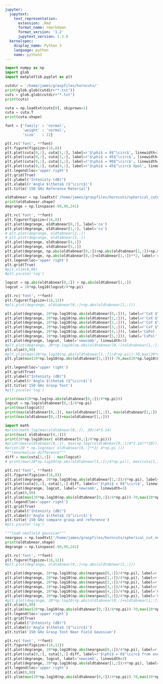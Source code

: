 ```yaml
---
jupyter:
  jupytext:
    text_representation:
      extension: .Rmd
      format_name: rmarkdown
      format_version: '1.2'
      jupytext_version: 1.3.0
  kernelspec:
    display_name: Python 3
    language: python
    name: python3
---
```


```python
import numpy as np
import glob
import matplotlib.pyplot as plt
```

```python
cutdir = '/home/james/graspfiles/horncuts/'
print(glob.glob(cutdir+"*.txt"))
cuts = glob.glob(cutdir+"*.txt")
print(cuts)
```

```python
cuta = np.loadtxt(cuts[0], skiprows=1)
cuta = cuta.T
print(cuta.shape)
```

```python
font = {'family' : 'normal',
        'weight' : 'normal',
        'size'   : 22}

plt.rc('font', **font)
plt.figure(figsize=(16,8))
plt.plot(cuta[0,:], cuta[1,:], label=r'$\phi$ = 0$^\circ$', linewidth=3)
plt.plot(cuta[0,:], cuta[3,:], label=r'$\phi$ = 45$^\circ$', linewidth=3)
plt.plot(cuta[0,:], cuta[2,:], label=r'$\phi$ = 90$^\circ$', linewidth=3)
plt.plot(cuta[0,:], cuta[4,:], label=r'$\phi$ = 45$^\circ$ Xpol', linewidth=3)
plt.legend(loc='upper right')
plt.grid(True)
plt.ylabel("Intenisty (dB)")
plt.xlabel(r'Angle $\theta$ ($^\circ$)')
plt.title('150 GHz Reference Material')
```

```python
oldtabnear = np.loadtxt('/home/james/graspfiles/horncuts/spherical_cutnearfieldoldtabsou.cut', skiprows=2, max_rows=241).T
print(oldtabnear.shape)
degrange = np.linspace(-90,90,241)
```

```python
plt.rc('font', **font)
plt.figure(figsize=(16,8))
plt.plot(degrange, oldtabnear[0,:], label='co')
plt.plot(degrange, oldtabnear[1,:], label='cx')
# plt.plot(degrange, oldtabnear[2,:])
# plt.plot(degrange, oldtabnear[3,:])
plt.plot(degrange, oldtabnear[4,:])
plt.plot(degrange, oldtabnear[5,:])
plt.plot(degrange, np.abs(oldtabnear[0,:])+np.abs(oldtabnear[1,:])+np.abs(oldtabnear[4,:])+np.abs(oldtabnear[5,:]), label='co+cx')
plt.plot(degrange, np.abs(oldtabnear[0,:]+oldtabnear[1,:])**2, label='co+cx')
plt.legend(loc='upper right')
plt.grid(True)
#plt.xlim(0,90)
#plt.yscale('log')
```

```python
logcut = np.abs(oldtabnear[0,:]) + np.abs(oldtabnear[1,:])
logcut = 20*np.log10(logcut/4*np.pi)

plt.rc('font', **font)
plt.figure(figsize=(16,12))
#plt.plot(degrange, oldtabnear[0,:]+np.abs(oldtabnear[1,:]))

plt.plot(degrange, 20*np.log10(np.abs(oldtabnear[0,:])), label=r'CoX $\theta$', linewidth=3)
plt.plot(degrange, 20*np.log10(np.abs(oldtabnear[1,:])), label=r'CxX $\phi$', linewidth=3)
plt.plot(degrange, 20*np.log10(np.abs(oldtabnear[2,:])), label=r'CoY $\theta$', linewidth=3)
plt.plot(degrange, 20*np.log10(np.abs(oldtabnear[3,:])), label=r'CxY $\phi$',  linewidth=3)
plt.plot(degrange, 20*np.log10(np.abs(oldtabnear[4,:])), label='CoPol ',  linewidth=3)
plt.plot(degrange, 20*np.log10(np.abs(oldtabnear[5,:])), label='CxPol',  linewidth=3)
plt.plot(degrange, logcut, label='newcomb', linewidth=3)
#plt.plot(degrange, 20*np.log10(np.abs(oldtabnear[0,:]+oldtabnear[1,:])/4*np.pi), label='col1and2', linewidth=3)
plt.xlim(0,90)
#plt.ylim(max(20*np.log10(np.abs(oldtabnear[1,:])/4*np.pi))-70,max(20*np.log10(np.abs(oldtabnear[1,:])/4*np.pi))+1)
plt.ylim(max(20*np.log10(np.abs(oldtabnear[1,:])))-70,max(20*np.log10(np.abs(oldtabnear[1,:])))+10)

plt.legend(loc='upper right')
plt.grid(True)
plt.ylabel("Intenisty (dB)")
plt.xlabel(r'Angle $\theta$ ($^\circ$)')
plt.title('150 GHz Grasp Test')
#plt.yscale('log')
```

```python
print(max(20*np.log(np.abs(oldtabnear[0,:])/4*np.pi)))
logcut = np.log(oldtabnear[0,:]/4*np.pi)
print(max(logcut))
print(max(oldtabnear[0,:]), max(oldtabnear[1,:]), max(oldtabnear[2,:]), max(oldtabnear[3,:]), max(oldtabnear[4,:]), max(oldtabnear[5,:]))
print(max(oldtabnear[0,:])+max(oldtabnear[1,:]))
```

```python
import math
#print(math.log(max(oldtabnear[0,:]), 20)/4*3.14)
print(max( oldtabnear[0,:]))
print(20*np.log10(max( oldtabnear[0,:]/4*np.pi)))
#print(max(oldtabnear[0,:]), max(np.log((oldtabnear[0,:]/4*3.14)**20)))
#print(20 * np.log(max( oldtabnear[0,:]**2/ 4*np.pi )))
"""renormalise difference"""
diff = max(cuta[1,:]) - max(logcut)
# print(max(20*np.log10(np.abs(oldtabnear[1,:])/4*np.pi)), max(cuta[1,:]), diff)
```

```python
plt.rc('font', **font)
plt.figure(figsize=(16,8))
plt.plot(degrange, 20*np.log10(np.abs(oldtabnear[1,:])/4*np.pi), label=r'CoX $\phi$', linewidth=3)
plt.plot(cuta[0,:], cuta[1,:]-diff, label=r'$\phi$ = 0$^\circ$', linewidth=3)
plt.plot(degrange, logcut, label='newcomb', linewidth=3)
plt.xlim(0,90)
plt.ylim(max(20*np.log10(np.abs(oldtabnear[0,:])/4*np.pi))-70,max(20*np.log10(np.abs(oldtabnear[0,:])/4*np.pi))+1)
plt.legend(loc='upper right')
plt.grid(True)
plt.ylabel("Intenisty (dB)")
plt.xlabel(r'Angle $\theta$ ($^\circ$)')
plt.title('150 GHz compare grasp and reference')
#plt.yscale('log')
```

```python
"""load neafield gaussian"""
neargaus = np.loadtxt('/home/james/graspfiles/horncuts/spherical_cut_nearfieldgauss.cut', skiprows=2, max_rows=241).T
print(oldtabnear.shape)
degrange = np.linspace(-90,90,241)
```

```python
plt.rc('font', **font)
plt.figure(figsize=(16,12))
#plt.plot(degrange, oldtabnear[0,:]+np.abs(oldtabnear[1,:]))

plt.plot(degrange, 20*np.log10(np.abs(neargaus[0,:])/4*np.pi), label=r'CoX $\theta$', linewidth=3)
plt.plot(degrange, 20*np.log10(np.abs(neargaus[1,:])/4*np.pi), label=r'CxX $\phi$', linewidth=3)
plt.plot(degrange, 20*np.log10(np.abs(neargaus[2,:])/4*np.pi), label=r'CoY $\theta$', linewidth=3)
plt.plot(degrange, 20*np.log10(np.abs(neargaus[3,:])/4*np.pi), label=r'CxY $\phi$',  linewidth=3)
plt.plot(degrange, 20*np.log10(np.abs(neargaus[4,:])/4*np.pi), label='CoPol ',  linewidth=3)
plt.plot(degrange, 20*np.log10(np.abs(neargaus[5,:])/4*np.pi), label='CxPol',  linewidth=3)
#plt.plot(degrange, 20*np.log10(np.abs(oldtabnear[0,:]+oldtabnear[1,:])/4*np.pi), label='col1and2', linewidth=3)
plt.xlim(0,90)
plt.ylim(max(20*np.log10(np.abs(oldtabnear[0,:])/4*np.pi))-70,max(20*np.log10(np.abs(oldtabnear[0,:])/4*np.pi))+1)
plt.legend(loc='upper right')
plt.grid(True)
plt.ylabel("Intenisty (dB)")
plt.xlabel(r'Angle $\theta$ ($^\circ$)')
plt.title('150 GHz Grasp Test Near Field Gaussian')
```

```python
plt.rc('font', **font)
plt.figure(figsize=(16,12))
plt.plot(degrange, 20*np.log10(np.abs(neargaus[0,:])/4*np.pi), label=r'Guass', linewidth=3)
plt.plot(cuta[0,:], cuta[1,:]-diff, label=r'$\phi$ = 0$^\circ$ from excel', linewidth=3)
plt.plot(degrange, logcut, label='newcomb', linewidth=3)
plt.plot(degrange, 20*np.log10(np.abs(oldtabnear[1,:])/4*np.pi), label=r'CoX $\phi$ tabsou from grasp', linewidth=3)
plt.legend(loc='upper right')
plt.xlim(0,90)
plt.ylim(max(20*np.log10(np.abs(oldtabnear[0,:])/4*np.pi))-70,max(20*np.log10(np.abs(oldtabnear[0,:])/4*np.pi))+5)

```

```python

```
